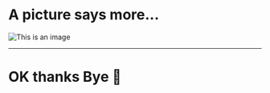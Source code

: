 # A picture says more...

![This is an image](https://picsum.photos/id/1018/600/600)

---

# OK thanks Bye 👋
